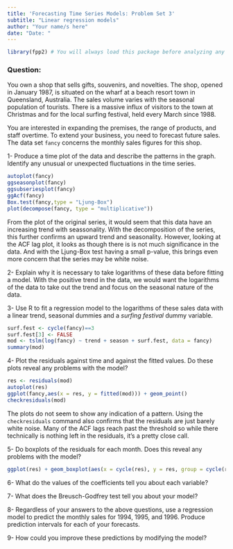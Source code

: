 ```yaml
---
title: 'Forecasting Time Series Models: Problem Set 3'
subtitle: "Linear regression models"
author: "Your name/s here"
date: "Date: "
---
```

```r
library(fpp2) # You will always load this package before analyzing any time series data.
```

### Question: 

You own a shop that sells gifts, souvenirs, and novelties. The shop, opened in January 1987, is situated on the wharf at a beach resort town in Queensland, Australia. The sales volume varies with the seasonal population of tourists. There is a massive influx of visitors to the town at Christmas and for the local surfing festival, held every March since 1988. 

You are interested in expanding the premises, the range of products, and staff overtime. To extend your business, you need to forecast future sales.
The data set `fancy` concerns the monthly sales figures for this shop.

1- Produce a time plot of the data and describe the patterns in the graph. Identify any unusual or unexpected fluctuations in the time series.
```r
autoplot(fancy)
ggseasonplot(fancy)
ggsubseriesplot(fancy)
ggAcf(fancy)
Box.test(fancy,type = "Ljung-Box")
plot(decompose(fancy, type = "multiplicative"))
```
From the plot of the original series, it would seem that this data have an increasing trend with seassonality. With the decomposition of the series, this further confirms an upward trend and seasonality. However, looking at the ACF lag plot, it looks as though there is is not much significance in the data. And with the Ljung-Box test having a small p-value, this brings even more concern that the series may be white noise.   

2- Explain why it is necessary to take logarithms of these data before fitting a model.
With the positive trend in the data, we would want the logarithms of the data to take out the trend and focus on the seasonal nature of the data.

3- Use R to fit a regression model to the logarithms of these sales data with a linear trend, seasonal dummies and a *surfing festival* dummy variable.
```r
surf.fest <- cycle(fancy)==3
surf.fest[3] <- FALSE
mod <- tslm(log(fancy) ~ trend + season + surf.fest, data = fancy)
summary(mod)
```


4- Plot the residuals against time and against the fitted values. Do these plots reveal any problems with the model?
```r
res <- residuals(mod)
autoplot(res)
ggplot(fancy,aes(x = res, y = fitted(mod))) + geom_point()
checkresiduals(mod)
```
The plots do not seem to show any indication of a pattern. Using the `checkresiduals` command also confirms that the residuals are just barely white noise. Many of the ACF lags reach past the threshold so while there technically is nothing left in the residuals, it's a pretty close call.

5- Do boxplots of the residuals for each month. Does this reveal any problems with the model?
```r
ggplot(res) + geom_boxplot(aes(x = cycle(res), y = res, group = cycle(res)))
```

6- What do the values of the coefficients tell you about each variable?

7- What does the Breusch-Godfrey test tell you about your model?

8- Regardless of your answers to the above questions, use a regression model to predict the monthly sales for 1994, 1995, and 1996. Produce prediction intervals for each of your forecasts.

9- How could you improve these predictions by modifying the model?







